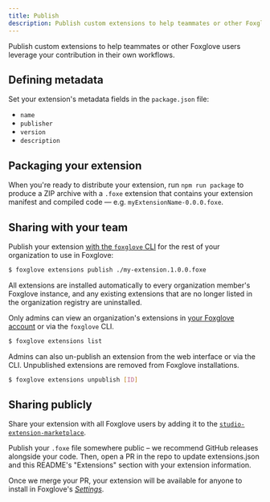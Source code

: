 ```yaml
---
title: Publish
description: Publish custom extensions to help teammates or other Foxglove users leverage your contribution in their own workflows.
---
```



Publish custom extensions to help teammates or other Foxglove users leverage your contribution in their own workflows.

## Defining metadata

Set your extension's metadata fields in the `package.json` file:

- `name`
- `publisher`
- `version`
- `description`

## Packaging your extension

When you're ready to distribute your extension, run `npm run package` to produce a ZIP archive with a `.foxe` extension that contains your extension manifest and compiled code — e.g. `myExtensionName-0.0.0.foxe`.

## Sharing with your team

<AccountRequiredHeader badgeText="Requires Team plan or above" />

Publish your extension [with the `foxglove` CLI](https://github.com/foxglove/foxglove-cli#foxglove-cli) for the rest of your organization to use in Foxglove:

```bash
$ foxglove extensions publish ./my-extension.1.0.0.foxe
```

All extensions are installed automatically to every organization member's Foxglove instance, and any existing extensions that are no longer listed in the organization registry are uninstalled.

Only admins can view an organization's extensions in [your Foxglove account](https://console.foxglove.dev) or via the `foxglove` CLI.

```bash
$ foxglove extensions list
```

Admins can also un-publish an extension from the web interface or via the CLI. Unpublished extensions are removed from Foxglove installations.

```bash
$ foxglove extensions unpublish [ID]
```

## Sharing publicly

Share your extension with all Foxglove users by adding it to the [`studio-extension-marketplace`](https://github.com/foxglove/studio-extension-marketplace).

Publish your `.foxe` file somewhere public – we recommend GitHub releases alongside your code. Then, open a PR in the repo to update extensions.json and this README's "Extensions" section with your extension information.

Once we merge your PR, your extension will be available for anyone to install in Foxglove's [_Settings_](/docs/visualizing/introduction#settings#extensions).
